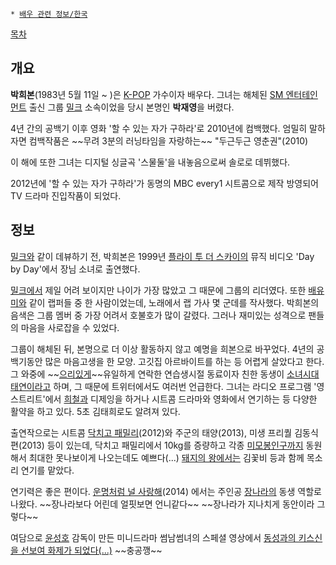  * [[배우 관련 정보/한국]]

[[목차]]
== 개요 ==
'''박희본'''(1983년 5월 11일 ~ )은 [[K-POP]] 가수이자 배우다. 그녀는 해체된 [[SM 엔터테인먼트]] 출신 그룹 [[밀크]] 소속이었을 당시 본명인 '''박재영'''을 버렸다.

4년 간의 공백기 이후 영화 '할 수 있는 자가 구하라'로 2010년에 컴백했다. 엄밀히 말하자면 컴백작품은 ~~무려 3분의 러닝타임을 자랑하는~~ "두근두근 영춘권"(2010)

{{{#!html
<iframe width="560" height="315" src="//www.youtube.com/embed/QVyFS2suMqo?rel=0" frameborder="0" allowfullscreen></iframe>
}}}
이 해에 또한 그녀는 디지털 싱글곡 '스물둘'을 내놓음으로써 솔로로 데뷔했다.

2012년에 '할 수 있는 자가 구하라'가 동명의 MBC every1 시트콤으로 제작 방영되어 TV 드라마 진입작품이 되었다.

== 정보 ==
[[밀크]]와 같이 데뷰하기 전, 박희본은 1999년 [[플라이 투 더 스카이]]의 뮤직 비디오 'Day by Day'에서 장님 소녀로 출연했다.

[[밀크]]에서 제일 어려 보이지만 나이가 가장 많았고 그 때문에 그룹의 리더였다. 또한 [[배유미]]와 같이 랩퍼들 중 한 사람이었는데, 노래에서 랩 가사 몇 군데를 작사했다. 박희본의 음색은 그룹 멤버 중 가장 어려서 호불호가 많이 갈렸다. 그러나 재미있는 성격으로 팬들의 마음을 사로잡을 수 있었다.

그룹이 해체된 뒤, 본명으로 더 이상 활동하지 않고 예명을 희본으로 바꾸었다. 4년의 공백기동안 많은 마음고생을 한 모양. 고깃집 아르바이트를 하는 등 어렵게 살았다고 한다. 그 와중에 ~~[[으리]]있게~~유일하게 연락한 연습생시절 동료이자 친한 동생이 [[소녀시대]] [[태연]]이라고 하며, 그 때문에 트위터에서도 여러번 언급한다. 그녀는 라디오 프로그램 '영스트리트'에서 [[희철]]과 디제잉을 하거나 시트콤 드라마와 영화에서 연기하는 등 다양한 활약을 하고 있다. 5초 김태희로도 알려져 있다. 

출연작으로는 시트콤 [[닥치고 패밀리]](2012)와 주군의 태양(2013), 미생 프리퀄 김동식편(2013) 등이 있는데, 닥치고 패밀리에서 10kg를 증량하고 각종 [[미모봉인구]]까지 동원해서 최대한 못나보이게 나오는데도 예쁘다(...) [[돼지의 왕]]에서는 김꽃비 등과 함께 목소리 연기를 맡았다.

연기력은 좋은 편이다. [[운명처럼 널 사랑해]](2014) 에서는 주인공 [[장나라]]의 동생 역할로 나왔다. ~~장나라보다 어린데 얼핏보면 언니같다~~ ~~장나라가 지나치게 동안이라 그렇다~~

여담으로 [[윤성호]] 감독이 만든 미니드라마 썸남썸녀의 스페셜 영상에서 [http://youtu.be/nj4ZwaNF05c 동성과의 키스신을 선보여 화제가 되었다(...)] ~~충공깽~~
